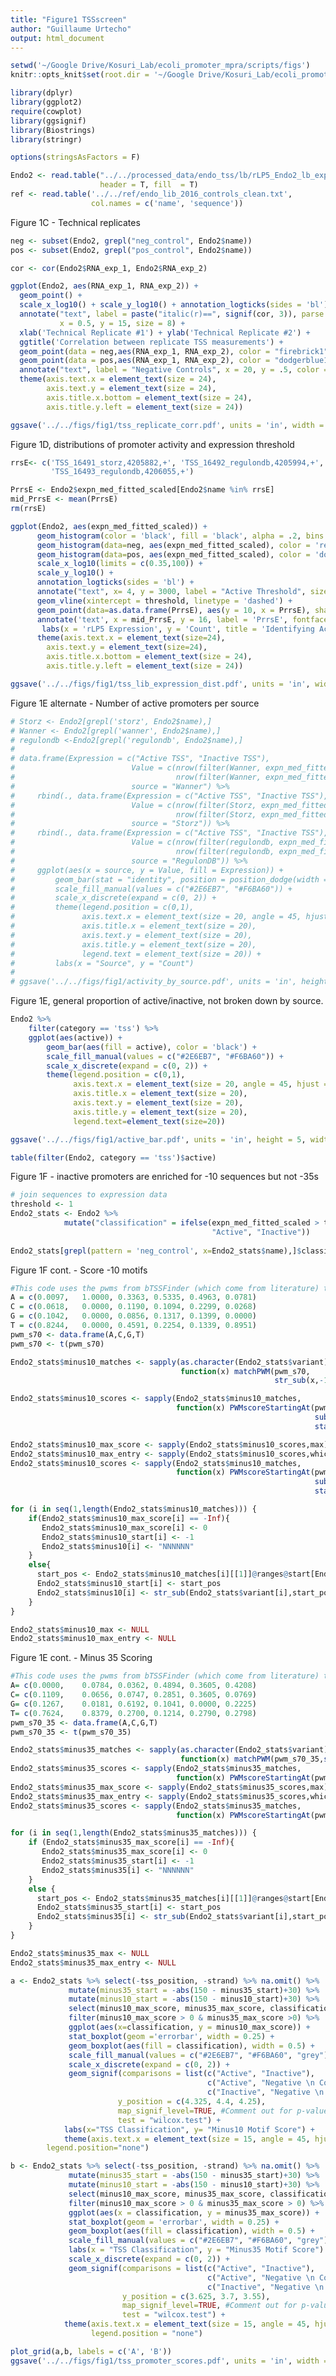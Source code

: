 ```yaml
---
title: "Figure1 TSSscreen"
author: "Guillaume Urtecho"
output: html_document
---
```


```r
setwd('~/Google Drive/Kosuri_Lab/ecoli_promoter_mpra/scripts/figs')
knitr::opts_knit$set(root.dir = '~/Google Drive/Kosuri_Lab/ecoli_promoter_mpra/scripts/figs')

library(dplyr)
library(ggplot2)
require(cowplot)
library(ggsignif)
library(Biostrings)
library(stringr)

options(stringsAsFactors = F)

Endo2 <- read.table("../../processed_data/endo_tss/lb/rLP5_Endo2_lb_expression_formatted_std.txt",
                    header = T, fill  = T)
ref <- read.table('../../ref/endo_lib_2016_controls_clean.txt',
                  col.names = c('name', 'sequence'))
```

Figure 1C - Technical replicates

```r
neg <- subset(Endo2, grepl("neg_control", Endo2$name))
pos <- subset(Endo2, grepl("pos_control", Endo2$name))

cor <- cor(Endo2$RNA_exp_1, Endo2$RNA_exp_2)

ggplot(Endo2, aes(RNA_exp_1, RNA_exp_2)) + 
  geom_point() +
  scale_x_log10() + scale_y_log10() + annotation_logticks(sides = 'bl') +
  annotate("text", label = paste("italic(r)==", signif(cor, 3)), parse = TRUE,
           x = 0.5, y = 15, size = 8) +
  xlab('Technical Replicate #1') + ylab('Technical Replicate #2') +
  ggtitle('Correlation between replicate TSS measurements') +
  geom_point(data = neg,aes(RNA_exp_1, RNA_exp_2), color = "firebrick1") +
  geom_point(data = pos,aes(RNA_exp_1, RNA_exp_2), color = "dodgerblue1") +
  annotate("text", label = "Negative Controls", x = 20, y = .5, color = 'firebrick1', size = 8) +
  theme(axis.text.x = element_text(size = 24), 
        axis.text.y = element_text(size = 24),
        axis.title.x.bottom = element_text(size = 24),
        axis.title.y.left = element_text(size = 24))

ggsave('../../figs/fig1/tss_replicate_corr.pdf', units = 'in', width = 5, height = 5)
```


Figure 1D, distributions of promoter activity and expression threshold

```r
rrsE<- c('TSS_16491_storz,4205882,+', 'TSS_16492_regulondb,4205994,+', 
         'TSS_16493_regulondb,4206055,+')

PrrsE <- Endo2$expn_med_fitted_scaled[Endo2$name %in% rrsE]
mid_PrrsE <- mean(PrrsE)
rm(rrsE)

ggplot(Endo2, aes(expn_med_fitted_scaled)) +
      geom_histogram(color = 'black', fill = 'black', alpha = .2, bins = 100) +
      geom_histogram(data=neg, aes(expn_med_fitted_scaled), color = 'red', fill = 'red', alpha = .2, bins = 100) +
      geom_histogram(data=pos, aes(expn_med_fitted_scaled), color = 'dodgerblue2', fill = 'dodgerblue2', alpha = .2, bins = 100) +
      scale_x_log10(limits = c(0.35,100)) +
      scale_y_log10() +  
      annotation_logticks(sides = 'bl') +
      annotate("text", x= 4, y = 3000, label = "Active Threshold", size = 8) +
      geom_vline(xintercept = threshold, linetype = 'dashed') +
      geom_point(data=as.data.frame(PrrsE), aes(y = 10, x = PrrsE), shape = 25) + 
      annotate('text', x = mid_PrrsE, y = 16, label = 'PrrsE', fontface = 'italic', size = 6) +
       labs(x = 'rLP5 Expression', y = 'Count', title = 'Identifying Active Promoter Threshold') +
      theme(axis.text.x = element_text(size=24), 
        axis.text.y = element_text(size=24),
        axis.title.x.bottom = element_text(size = 24),
        axis.title.y.left = element_text(size = 24))

ggsave('../../figs/fig1/tss_lib_expression_dist.pdf', units = 'in', width = 7.29, height = 4.51)
```

Figure 1E alternate - Number of active promoters per source
```r
# Storz <- Endo2[grepl('storz', Endo2$name),] 
# Wanner <- Endo2[grepl('wanner', Endo2$name),] 
# regulondb <-Endo2[grepl('regulondb', Endo2$name),]
# 
# data.frame(Expression = c("Active TSS", "Inactive TSS"),
#                          Value = c(nrow(filter(Wanner, expn_med_fitted_scaled > threshold)),
#                                    nrow(filter(Wanner, expn_med_fitted_scaled < threshold))),
#                          source = "Wanner") %>%
#     rbind(., data.frame(Expression = c("Active TSS", "Inactive TSS"),
#                          Value = c(nrow(filter(Storz, expn_med_fitted_scaled > threshold)),
#                                    nrow(filter(Storz, expn_med_fitted_scaled < threshold))),
#                          source = "Storz")) %>%
#     rbind(., data.frame(Expression = c("Active TSS", "Inactive TSS"),
#                          Value = c(nrow(filter(regulondb, expn_med_fitted_scaled > threshold)),
#                                    nrow(filter(regulondb, expn_med_fitted_scaled < threshold))),
#                          source = "RegulonDB")) %>%
#     ggplot(aes(x = source, y = Value, fill = Expression)) + 
#         geom_bar(stat = "identity", position = position_dodge(width = 0), color = 'black') +
#         scale_fill_manual(values = c("#2E6EB7", "#F6BA60")) +
#         scale_x_discrete(expand = c(0, 2)) +
#         theme(legend.position = c(0,1),
#               axis.text.x = element_text(size = 20, angle = 45, hjust = 1), 
#               axis.title.x = element_text(size = 20),
#               axis.text.y = element_text(size = 20), 
#               axis.title.y = element_text(size = 20), 
#               legend.text = element_text(size = 20)) +
#         labs(x = "Source", y = "Count")
# 
# ggsave('../../figs/fig1/activity_by_source.pdf', units = 'in', height = 8.1, width = 7.46)
```

Figure 1E, general proportion of active/inactive, not broken down by source.

```r
Endo2 %>% 
    filter(category == 'tss') %>% 
    ggplot(aes(active)) + 
        geom_bar(aes(fill = active), color = 'black') +
        scale_fill_manual(values = c("#2E6EB7", "#F6BA60")) +
        scale_x_discrete(expand = c(0, 2)) +
        theme(legend.position = c(0,1),
              axis.text.x = element_text(size = 20, angle = 45, hjust = 1), 
              axis.title.x = element_text(size = 20),
              axis.text.y = element_text(size = 20), 
              axis.title.y = element_text(size = 20), 
              legend.text=element_text(size=20)) 

ggsave('../../figs/fig1/active_bar.pdf', units = 'in', height = 5, width = 4)
```

```r
table(filter(Endo2, category == 'tss')$active)
```


Figure 1F - inactive promoters are enriched for -10 sequences but not -35s

```r
# join sequences to expression data
threshold <- 1
Endo2_stats <- Endo2 %>%
            mutate("classification" = ifelse(expn_med_fitted_scaled > threshold,
                                             "Active", "Inactive"))
   
Endo2_stats[grepl(pattern = 'neg_control', x=Endo2_stats$name),]$classification <- "Negative \n Controls"
```


Figure 1F cont. - Score -10 motifs 
```r
#This code uses the pwms from bTSSFinder (which come from literature) to find the best -10 site
A = c(0.0097,	1.0000,	0.3363,	0.5335,	0.4963,	0.0781)
C = c(0.0618,	0.0000,	0.1190,	0.1094,	0.2299,	0.0268)
G = c(0.1042,	0.0000,	0.0856,	0.1317,	0.1399,	0.0000)
T = c(0.8244,	0.0000,	0.4591,	0.2254,	0.1339,	0.8951)
pwm_s70 <- data.frame(A,C,G,T)
pwm_s70 <- t(pwm_s70)

Endo2_stats$minus10_matches <- sapply(as.character(Endo2_stats$variant),
                                      function(x) matchPWM(pwm_s70,
                                                           str_sub(x,-150,-1)))

Endo2_stats$minus10_scores <- sapply(Endo2_stats$minus10_matches,
                                     function(x) PWMscoreStartingAt(pwm_s70, 
                                                                    subject(x),
                                                                    start(x)))

Endo2_stats$minus10_max_score <- sapply(Endo2_stats$minus10_scores,max)
Endo2_stats$minus10_max_entry <- sapply(Endo2_stats$minus10_scores,which.max)
Endo2_stats$minus10_scores <- sapply(Endo2_stats$minus10_matches,
                                     function(x) PWMscoreStartingAt(pwm_s70, 
                                                                    subject(x),
                                                                    start(x)))

for (i in seq(1,length(Endo2_stats$minus10_matches))) {
    if(Endo2_stats$minus10_max_score[i] == -Inf){
       Endo2_stats$minus10_max_score[i] <- 0
       Endo2_stats$minus10_start[i] <- -1
       Endo2_stats$minus10[i] <- "NNNNNN"
    }
    else{
      start_pos <- Endo2_stats$minus10_matches[i][[1]]@ranges@start[Endo2_stats$minus10_max_entry[[i]]]
      Endo2_stats$minus10_start[i] <- start_pos
      Endo2_stats$minus10[i] <- str_sub(Endo2_stats$variant[i],start_pos,start_pos+5)
    }
}

Endo2_stats$minus10_max <- NULL
Endo2_stats$minus10_max_entry <- NULL
```


Figure 1E cont. - Minus 35 Scoring

```r
#This code uses the pwms from bTSSFinder (which come from literature) to find the best -35 site
A= c(0.0000,	0.0784,	0.0362,	0.4894,	0.3605,	0.4208)
C= c(0.1109,	0.0656,	0.0747,	0.2851,	0.3605,	0.0769)
G= c(0.1267,	0.0181,	0.6192,	0.1041,	0.0000,	0.2225)
T= c(0.7624,	0.8379,	0.2700,	0.1214,	0.2790,	0.2798)
pwm_s70_35 <- data.frame(A,C,G,T)
pwm_s70_35 <- t(pwm_s70_35)

Endo2_stats$minus35_matches <- sapply(as.character(Endo2_stats$variant),
                                      function(x) matchPWM(pwm_s70_35,str_sub(x,-150,-1))) #Normally (x,-150,-1)
Endo2_stats$minus35_scores <- sapply(Endo2_stats$minus35_matches,
                                     function(x) PWMscoreStartingAt(pwm_s70_35, subject(x),start(x)))
Endo2_stats$minus35_max_score <- sapply(Endo2_stats$minus35_scores,max)
Endo2_stats$minus35_max_entry <- sapply(Endo2_stats$minus35_scores,which.max)
Endo2_stats$minus35_scores <- sapply(Endo2_stats$minus35_matches,
                                     function(x) PWMscoreStartingAt(pwm_s70_35, subject(x),start(x)))

for (i in seq(1,length(Endo2_stats$minus35_matches))) {
    if (Endo2_stats$minus35_max_score[i] == -Inf){
       Endo2_stats$minus35_max_score[i] <- 0
       Endo2_stats$minus35_start[i] <- -1
       Endo2_stats$minus35[i] <- "NNNNNN"
    }
    else {
      start_pos <- Endo2_stats$minus35_matches[i][[1]]@ranges@start[Endo2_stats$minus35_max_entry[[i]]]
      Endo2_stats$minus35_start[i] <- start_pos
      Endo2_stats$minus35[i] <- str_sub(Endo2_stats$variant[i],start_pos,start_pos+5)
    }
}

Endo2_stats$minus35_max <- NULL
Endo2_stats$minus35_max_entry <- NULL

```


```r
a <- Endo2_stats %>% select(-tss_position, -strand) %>% na.omit() %>%
             mutate(minus35_start = -abs(150 - minus35_start)+30) %>%
             mutate(minus10_start = -abs(150 - minus10_start)+30) %>%
             select(minus10_max_score, minus35_max_score, classification) %>%
             filter(minus10_max_score > 0 & minus35_max_score >0) %>%
             ggplot(aes(x=classification, y = minus10_max_score)) +
             stat_boxplot(geom ='errorbar', width = 0.25) +
             geom_boxplot(aes(fill = classification), width = 0.5) +
             scale_fill_manual(values = c("#2E6EB7", "#F6BA60", "grey")) +
             scale_x_discrete(expand = c(0, 2)) + 
             geom_signif(comparisons = list(c("Active", "Inactive"), 
                                            c("Active", "Negative \n Controls"), 
                                            c("Inactive", "Negative \n Controls")), 
                        y_position = c(4.325, 4.4, 4.25), 
                        map_signif_level=TRUE, #Comment out for p-values
                        test = "wilcox.test") +
            labs(x="TSS Classification", y= "Minus10 Motif Score") +
            theme(axis.text.x = element_text(size = 15, angle = 45, hjust = 1),
        legend.position="none")

b <- Endo2_stats %>% select(-tss_position, -strand) %>% na.omit() %>%
             mutate(minus35_start = -abs(150 - minus35_start)+30) %>%
             mutate(minus10_start = -abs(150 - minus10_start)+30) %>%
             select(minus10_max_score, minus35_max_score, classification) %>%
             filter(minus10_max_score > 0 & minus35_max_score > 0) %>%
             ggplot(aes(x = classification, y = minus35_max_score)) + 
             stat_boxplot(geom = 'errorbar', width = 0.25) +
             geom_boxplot(aes(fill = classification), width = 0.5) +
             scale_fill_manual(values = c("#2E6EB7", "#F6BA60", "grey")) +
             labs(x = "TSS Classification", y = "Minus35 Motif Score") +
             scale_x_discrete(expand = c(0, 2)) + 
             geom_signif(comparisons = list(c("Active", "Inactive"), 
                                            c("Active", "Negative \n Controls"), 
                                            c("Inactive", "Negative \n Controls")), 
                         y_position = c(3.625, 3.7, 3.55),
                         map_signif_level=TRUE, #Comment out for p-values
                         test = "wilcox.test") + 
            theme(axis.text.x = element_text(size = 15, angle = 45, hjust = 1),
                  legend.position = "none")

plot_grid(a,b, labels = c('A', 'B'))
ggsave('../../figs/fig1/tss_promoter_scores.pdf', units = 'in', width = 9.06, height = 6.32)

```



